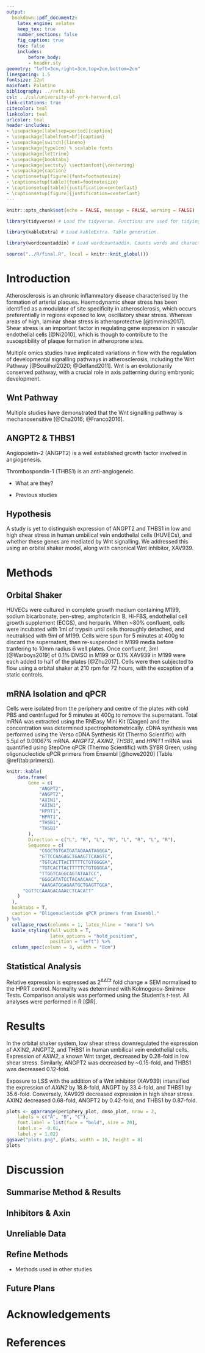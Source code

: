 ```yaml
---
output: 
  bookdown::pdf_document2:
    latex_engine: xelatex
    keep_tex: true
    number_sections: false
    fig_caption: true
    toc: false
    includes:
        before_body: 
        - header.sty
geometry: "left=3cm,right=3cm,top=2cm,bottom=2cm"
linespacing: 1.5
fontsize: 12pt
mainfont: Palatino
bibliography: ../refs.bib
csl: ../csl/university-of-york-harvard.csl
link-citations: true
citecolor: teal
linkcolor: teal
urlcolor: teal
header-includes:
- \usepackage[labelsep=period]{caption}
- \usepackage[labelfont=bf]{caption}
- \usepackage[switch]{lineno}
- \usepackage{type1cm} % scalable fonts
- \usepackage{lettrine}
- \usepackage{booktabs}
- \usepackage{sectsty} \sectionfont{\centering}
- \usepackage{caption}
- \captionsetup[figure]{font=footnotesize}
- \captionsetup[table]{font=footnotesize}
- \captionsetup[table]{justification=centerlast}
- \captionsetup[figure]{justification=centerlast}
---
```


```r
knitr::opts_chunk$set(echo = FALSE, message = FALSE, warning = FALSE)
```

```r
library(tidyverse) # Load the tidyverse. Functions are used for tidying data and creating plots via ggplot2.

library(kableExtra) # Load kableExtra. Table generation.

library(wordcountaddin) # Load wordcountaddin. Counts words and characters in text in an R markdown document.
```

```r
source("../R/final.R", local = knitr::knit_global())
```

# Introduction

Atherosclerosis is an chronic inflammatory disease characterised by the formation of arterial plaques. Haemodynamic shear stress has been identified as a modulator of site specificity in atherosclerosis, which occurs preferentially in regions exposed to low, oscillatory shear stress. Whereas areas of high, laminar shear stress is atheroprotective [@timmins2017]. Shear stress is an important factor in regulating gene expression in vascular endothelial cells [@Ni2010], which is though to contribute to the susceptibility of plaque formation in atheroprone sites.

Multiple omics studies have implicated variations in flow with the regulation of developmental signalling pathways in atherosclerosis, including the Wnt Pathway [@Souilhol2020; @Gelfand2011]. Wnt is an evolutionarily conserved pathway, with a crucial role in axis patterning during embryonic development.

## Wnt Pathway

Multiple studies have demonstrated that the Wnt signalling pathway is mechanosensitive [@Cha2016; @Franco2016].

## ANGPT2 & THBS1

Angiopoietin-2 (ANGPT2) is a well established growth factor involved in angiogenesis.

Thrombospondin-1 (THBS1) is an anti-angiogeneic.

-   What are they?

-   Previous studies

## Hypothesis

A study is yet to distinguish expression of ANGPT2 and THBS1 in low and high shear stress in human umbilical vein endothelial cells (HUVECs), and whether these genes are mediated by Wnt signalling. We addressed this using an orbital shaker model, along with canonical Wnt inhibitor, XAV939.

# Methods

## Orbital Shaker

HUVECs were cultured in complete growth medium containing M199, sodium bicarbonate, pen-strep, amphotericin B, Hi-FBS, endothelial cell growth supplement (ECGS), and herparin. When \~80% confluent, cells were incubated with 1ml of trypsin until cells thoroughly detached, and neutralised with 9ml of M199. Cells were spun for 5 minutes at 400g to discard the supernatent, then re-suspended in M199 media before tranfering to 10mm radius 6 well plates. Once confluent, 3ml [@Warboys2019] of 0.1% DMSO in M199 or 0.1% XAV939 in M199 were each added to half of the plates [@Zhu2017]. Cells were then subjected to flow using a orbital shaker at 210 rpm for 72 hours, with the exception of a static controls.

## mRNA Isolation and qPCR

Cells were isolated from the periphery and centre of the plates with cold PBS and centrifuged for 5 minutes at 400g to remove the supernatant. Total mRNA was extracted using the RNEasy Mini Kit (Qiagen) and the concentration was determined spectrophotometrically. cDNA synthesis was performed using the Verso cDNA Synthesis Kit (Thermo Scientific) with 5.5μl of 0.01067% mRNA. *ANGPT2*, *AXIN2*, *THSB1*, and *HPRT1* mRNA was quantified using StepOne qPCR (Thermo Scientific) with SYBR Green, using oligonucleotide qPCR primers from Ensembl [@howe2020] (Table \@ref(tab:primers)).

```r
knitr::kable(
    data.frame(
        Gene = c(
            "ANGPT2",
            "ANGPT2",
            "AXIN1",
            "AXIN1",
            "HPRT1",
            "HPRT1",
            "THSB1",
            "THSB1"
        ),
        Direction = c("L", "R", "L", "R", "L", "R", "L", "R"),
        Sequence = c(
            "CGGCTGTGATGATAGAAATAGGGA",
            "GTTCCAAGAGCTGAAGTTCAAGTC",
            "TGTCACTTACTTTTTCTGTGGGGA",
            "TGTCACTTACTTTTTCTGTGGGGA",
            "TTGGTCAGGCAGTATAATCC",
            "GGGCATATCCTACAACAAC",
            "AAAGATGGAGAATGCTGAGTTGGA",
      "GGTTCCAAAGACAAACCTCACATT"
    )
  ),
  booktabs = T,
  caption = "Oligonucleotide qPCR primers from Ensembl."
) %>%
  collapse_rows(columns = 1, latex_hline = "none") %>%
  kable_styling(full_width = T,
                latex_options = "hold_position",
                position = "left") %>%
  column_spec(column = 3, width = "8cm")
```

## Statistical Analysis

Relative expression is expressed as 2^ΔΔCt^ fold change ± SEM normalised to the HPRT control. Normality was determined with Kolmogorov-Smirnov Tests. Comparison analysis was performed using the Student's *t*-test. All analyses were performed in R [@R].

# Results

In the orbital shaker system, low shear stress downregulated the expression of AXIN2, ANGPT2, and THBS1 in human umbilical vein endothelial cells. Expression of *AXIN2*, a known Wnt target, decreased by 0.28-fold in low shear stress. Similarly, ANGPT2 was decreased by \~0.15-fold, and THBS1 was decreased 0.12-fold.

Exposure to LSS with the addition of a Wnt inhibitor (XAV939) intensified the expression of *AXIN2* by 18.8-fold, ANGPT by 33.4-fold, and THBS1 by 35.6-fold. Conversely, XAV929 decreased expression in high shear stress. AXIN2 decreased 0.68-fold, ANGPT2 by 0.42-fold, and THBS1 by 0.87-fold.

```r

plots <- ggarrange(periphery_plot, dmso_plot, nrow = 2,
    labels = c("A", "B", "C"),
    font.label = list(face = "bold", size = 20),
    label.x = -0.01,
    label.y = 1.02)
ggsave("plots.png", plots, width = 10, height = 8)
plots
```

```{=html}
<!-- 
Clear and well-structured description of findings 
Appropriate narrative of the experimental rationale and the major conclusions 
May include descriptions of problem solving and troubleshooting
Well-prepared and consistently presented tables and figures 
Numbered tables and figures with legends (captions).
Legends should provide enough information to allow the reader to understand the table/figure.
Get your figures and tables ready first
Use enough text to provide a clear narrative through those figures and tables
Do start with some basic results
Highlight the key findings, but don’t discuss them
Make sure statistics are reported in the correct format
Few references -->
```
# Discussion

## Summarise Method & Results

## Inhibitors & Axin

## Unreliable Data

## Refine Methods

-   Methods used in other studies

## Future Plans

```{=html}
<!-- Do not simply recapitulate the results
Explore the wider meaning of the results
To what extent has your investigation addressed the aims provided in the introduction?
How have your findings advanced understanding of the problem under investigation?
How do your findings relate to previous studies in this area?
Based on your findings, what new investigations might be conducted?
Work in parallel with the introduction
Don’t just give a commentary of the results
How does your work compare with previous work?
Why might you have got different results?
How could you improve the project? (Don’t just say ‘collect more data’!) -->
```
<!-- In future look at vascular repair with scratch wound assay.  Flow chamber more control over force nut expensive-->

# Acknowledgements

```{=tex}
\begin{flushright}
(`r word_count("report.Rmd")` Words) remove headers !!!
\end{flushright}
```
# References

```{=html}
<!--
# References
\setlength{\parindent}{-0.2in}
\setlength{\leftskip}{0.2in}
\setlength{\parskip}{8pt}
\vspace*{-0.2in}
\noindent
-->
```
